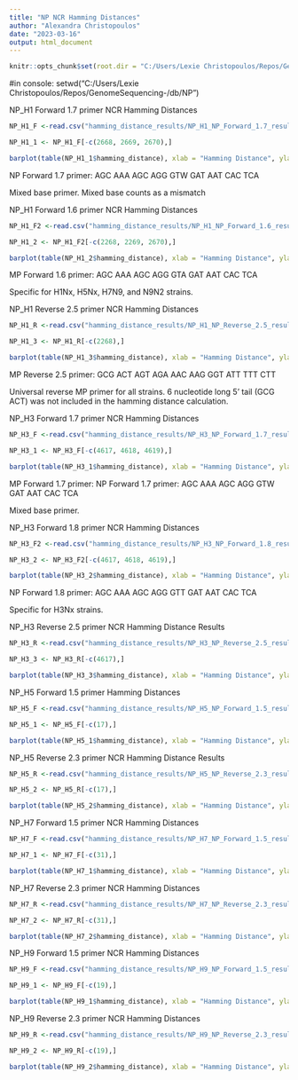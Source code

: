 ```yaml
---
title: "NP NCR Hamming Distances"
author: "Alexandra Christopoulos"
date: "2023-03-16"
output: html_document
---
```


```r
knitr::opts_chunk$set(root.dir = "C:/Users/Lexie Christopoulos/Repos/GenomeSequencing-/db/",echo = TRUE)
```

#in console: setwd("C:/Users/Lexie Christopoulos/Repos/GenomeSequencing-/db/NP")

NP_H1 Forward 1.7 primer NCR Hamming Distances 
```r
NP_H1_F <-read.csv("hamming_distance_results/NP_H1_NP_Forward_1.7_results_NCR.csv")

NP_H1_1 <- NP_H1_F[-c(2668, 2669, 2670),]

barplot(table(NP_H1_1$hamming_distance), xlab = "Hamming Distance", ylab = "Number of Sequences", ylim = c(0,2500))
```

NP Forward 1.7 primer: AGC AAA AGC AGG GTW GAT AAT CAC TCA 

Mixed base primer. Mixed base counts as a mismatch  


NP_H1 Forward 1.6 primer NCR Hamming Distances 
```r
NP_H1_F2 <-read.csv("hamming_distance_results/NP_H1_NP_Forward_1.6_results_NCR.csv")

NP_H1_2 <- NP_H1_F2[-c(2268, 2269, 2670),]

barplot(table(NP_H1_2$hamming_distance), xlab = "Hamming Distance", ylab = "Number of Sequences", ylim = c(0,2500))
```

MP Forward 1.6 primer: AGC AAA AGC AGG GTA GAT AAT CAC TCA 

Specific for H1Nx, H5Nx, H7N9, and N9N2 strains. 


NP_H1 Reverse 2.5 primer NCR Hamming Distances 
```r
NP_H1_R <-read.csv("hamming_distance_results/NP_H1_NP_Reverse_2.5_results_NCR.csv")

NP_H1_3 <- NP_H1_R[-c(2268),]

barplot(table(NP_H1_3$hamming_distance), xlab = "Hamming Distance", ylab = "Number of Sequences", ylim = c(0,3000))

```

MP Reverse 2.5 primer: GCG ACT AGT AGA AAC AAG GGT ATT TTT CTT 

Universal reverse MP primer for all strains. 6 nucleotide long 5' tail (GCG ACT) was not included in the hamming distance calculation. 


NP_H3 Forward 1.7 primer NCR Hamming Distances 
```r
NP_H3_F <-read.csv("hamming_distance_results/NP_H3_NP_Forward_1.7_results_NCR.csv")

NP_H3_1 <- NP_H3_F[-c(4617, 4618, 4619),]

barplot(table(NP_H3_1$hamming_distance), xlab = "Hamming Distance", ylab = "Number of Sequences", ylim = c(0, 5000))
```

MP Forward 1.7 primer: NP Forward 1.7 primer: AGC AAA AGC AGG GTW GAT AAT CAC TCA 

Mixed base primer. 

NP_H3 Forward 1.8 primer NCR Hamming Distances 
```r
NP_H3_F2 <-read.csv("hamming_distance_results/NP_H3_NP_Forward_1.8_results_NCR.csv")

NP_H3_2 <- NP_H3_F2[-c(4617, 4618, 4619),]

barplot(table(NP_H3_2$hamming_distance), xlab = "Hamming Distance", ylab = "Number of Sequences", ylim = c(0, 5000))
```

NP Forward 1.8 primer: AGC AAA AGC AGG GTT GAT AAT CAC TCA 

Specific for H3Nx strains. 


NP_H3 Reverse 2.5 primer NCR Hamming Distance Results 
```r
NP_H3_R <-read.csv("hamming_distance_results/NP_H3_NP_Reverse_2.5_results_NCR.csv")

NP_H3_3 <- NP_H3_R[-c(4617),]

barplot(table(NP_H3_3$hamming_distance), xlab = "Hamming Distance", ylab = "Number of Sequences", ylim = c(0,5500))

```

NP_H5 Forward 1.5 primer Hamming Distances 
```r
NP_H5_F <-read.csv("hamming_distance_results/NP_H5_NP_Forward_1.5_results_NCR.csv")

NP_H5_1 <- NP_H5_F[-c(17),]

barplot(table(NP_H5_1$hamming_distance), xlab = "Hamming Distance", ylab = "Number of Sequences", ylim = c(0,20))
```

NP_H5 Reverse 2.3 primer NCR Hamming Distance Results
```r
NP_H5_R <-read.csv("hamming_distance_results/NP_H5_NP_Reverse_2.3_results_NCR.csv")

NP_H5_2 <- NP_H5_R[-c(17),]

barplot(table(NP_H5_2$hamming_distance), xlab = "Hamming Distance", ylab = "Number of Sequences", ylim = c(0,20))
```

NP_H7 Forward 1.5 primer NCR Hamming Distances 
```r
NP_H7_F <-read.csv("hamming_distance_results/NP_H7_NP_Forward_1.5_results_NCR.csv")

NP_H7_1 <- NP_H7_F[-c(31),]

barplot(table(NP_H7_1$hamming_distance), xlab = "Hamming Distance", ylab = "Number of Sequences", ylim = c(0,35))
```

NP_H7 Reverse 2.3 primer NCR Hamming Distances 
```r
NP_H7_R <-read.csv("hamming_distance_results/NP_H7_NP_Reverse_2.3_results_NCR.csv")

NP_H7_2 <- NP_H7_R[-c(31),]

barplot(table(NP_H7_2$hamming_distance), xlab = "Hamming Distance", ylab = "Number of Sequences", ylim = c(0,35))
```

NP_H9 Forward 1.5 primer NCR Hamming Distances 
```r
NP_H9_F <-read.csv("hamming_distance_results/NP_H9_NP_Forward_1.5_results_NCR.csv")

NP_H9_1 <- NP_H9_F[-c(19),]

barplot(table(NP_H9_1$hamming_distance), xlab = "Hamming Distance", ylab = "Number of Sequences", ylim = c(0,20))
```

NP_H9 Reverse 2.3 primer NCR Hamming Distances 
```r
NP_H9_R <-read.csv("hamming_distance_results/NP_H9_NP_Reverse_2.3_results_NCR.csv")

NP_H9_2 <- NP_H9_R[-c(19),]

barplot(table(NP_H9_2$hamming_distance), xlab = "Hamming Distance", ylab = "Number of Sequences", ylim = c(0,20))
```